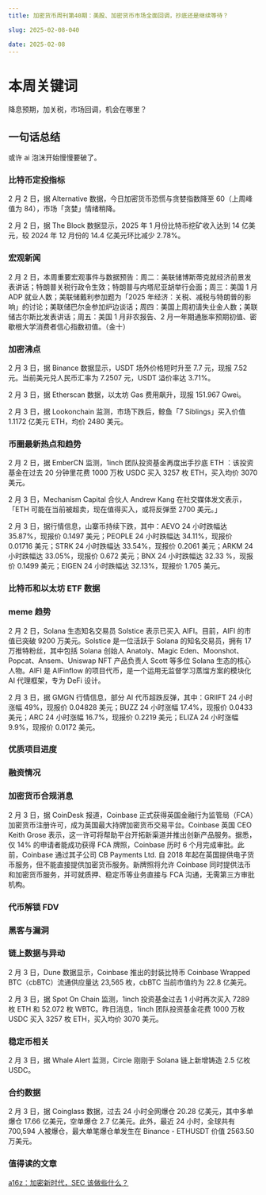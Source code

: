 ```yaml
---
title: 加密货币周刊第40期：美股、加密货币市场全面回调，抄底还是继续等待？

slug: 2025-02-08-040

date: 2025-02-08
---
```


# 本周关键词

降息预期，加关税，市场回调，机会在哪里？

## 一句话总结

或许 ai 泡沫开始慢慢要破了。

### 比特币定投指标

2 月 2 日，据 Alternative 数据，今日加密货币恐慌与贪婪指数降至 60（上周峰值为 84），市场「贪婪」情绪稍降。

2 月 2 日，据 The Block 数据显示，2025 年 1 月份比特币挖矿收入达到 14 亿美元，较 2024 年 12 月份的 14.4 亿美元环比减少 2.78%。

### 宏观新闻

2 月 2 日，本周重要宏观事件与数据预告：周二：美联储博斯蒂克就经济前景发表讲话；特朗普关税行政令生效；特朗普与内塔尼亚胡举行会面；周三：美国 1 月 ADP 就业人数；美联储戴利参加题为「2025 年经济：关税、减税与特朗普的影响」的讨论；美联储巴尔金参加炉边谈话；周四：美国上周初请失业金人数；美联储古尔斯比发表讲话；周五：美国 1 月非农报告、2 月一年期通胀率预期初值、密歇根大学消费者信心指数初值。（金十）

### 加密沸点

2 月 3 日，据 Binance 数据显示，USDT 场外价格短时升至 7.7 元，现报 7.52 元。当前美元兑人民币汇率为 7.2507 元，USDT 溢价率达 3.71%。

2 月 3 日，据 Etherscan 数据，以太坊 Gas 费用飙升，现报 151.967 Gwei。

2 月 3 日，据 Lookonchain 监测，市场下跌后，鲸鱼「7 Siblings」买入价值 1.1172 亿美元 ETH，均价 2480 美元。

### 币圈最新热点和趋势

2 月 2 日，据 EmberCN 监测，1inch 团队投资基金再度出手抄底 ETH ：该投资基金在过去 20 分钟里花费 1000 万枚 USDC 买入 3257 枚 ETH，买入均价 3070 美元。

2 月 3 日，Mechanism Capital 合伙人 Andrew Kang 在社交媒体发文表示，「ETH 可能在当前被超卖，现在值得买入，或将反弹至 2700 美元。」

2 月 3 日，据行情信息，山寨币持续下跌，其中：AEVO 24 小时跌幅达 35.87%，现报价 0.1497 美元；PEOPLE 24 小时跌幅达 34.11%，现报价 0.01716 美元；STRK 24 小时跌幅达 33.54%，现报价 0.2061 美元；ARKM 24 小时跌幅达 33.05%，现报价 0.672 美元；BNX 24 小时跌幅达 32.33 %，现报价 0.1499 美元；EIGEN 24 小时跌幅达 32.13%，现报价 1.705 美元。

### 比特币和以太坊 ETF 数据

### meme 趋势

2 月 2 日，Solana 生态知名交易员 Solstice 表示已买入 AIFI。目前，AIFI 的市值已突破 9200 万美元。Solstice 是一位活跃于 Solana 的知名交易员，拥有 17 万推特粉丝，其中包括 Solana 创始人 Anatoly、Magic Eden、Moonshot、Popcat、Ansem、Uniswap NFT 产品负责人 Scott 等多位 Solana 生态的核心人物。AIFI 是 AIFinflow 的项目代币，是一个运用无监督学习蒸馏方案的模块化 AI 代理框架，专为 DeFi 设计。

2 月 3 日，据 GMGN 行情信息，部分 AI 代币超跌反弹，其中：GRIIFT 24 小时涨幅 49%，现报价 0.04828 美元；BUZZ 24 小时涨幅 17.4%，现报价 0.0433 美元；ARC 24 小时涨幅 16.7%，现报价 0.2219 美元；ELIZA 24 小时涨幅 9.9%，现报价 0.0172 美元。

### 优质项目进度

### 融资情况

### 加密货币合规消息

2 月 3 日，据 CoinDesk 报道，Coinbase 正式获得英国金融行为监管局（FCA）加密货币注册许可，成为英国最大持牌加密货币交易平台。Coinbase 英国 CEO Keith Grose 表示，这一许可将帮助平台开拓新渠道并推出创新产品服务。据悉，仅 14% 的申请者能成功获得 FCA 牌照，Coinbase 历时 6 个月完成审批。此前，Coinbase 通过其子公司 CB Payments Ltd. 自 2018 年起在英国提供电子货币服务，但不能直接提供加密货币服务。新牌照将允许 Coinbase 同时提供法币和加密货币服务，并可就质押、稳定币等业务直接与 FCA 沟通，无需第三方审批机构。

### 代币解锁 FDV

### 黑客与漏洞

### 链上数据与异动

2 月 3 日，Dune 数据显示，Coinbase 推出的封装比特币 Coinbase Wrapped BTC（cbBTC）流通供应量达 23,565 枚，cbBTC 当前市值约为 22.8 亿美元。

2 月 3 日，据 Spot On Chain 监测，1inch 投资基金过去 1 小时再次买入 7289 枚 ETH 和 52.072 枚 WBTC。昨日消息，1inch 团队投资基金花费 1000 万枚 USDC 买入 3257 枚 ETH，买入均价 3070 美元。

### 稳定币相关

2 月 3 日，据 Whale Alert 监测，Circle 刚刚于 Solana 链上新增铸造 2.5 亿枚 USDC。

### 合约数据

2 月 3 日，据 Coinglass 数据，过去 24 小时全网爆仓 20.28 亿美元，其中多单爆仓 17.66 亿美元，空单爆仓 2.7 亿美元。此外，最近 24 小时，全球共有 700,594 人被爆仓，最大单笔爆仓单发生在 Binance - ETHUSDT 价值 2563.50 万美元。

### 值得读的文章

[a16z：加密新时代，SEC 该做些什么？](https://www.theblockbeats.info/news/56696?from=kkk)
